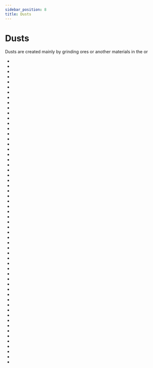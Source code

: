 ```yaml
---
sidebar_position: 8
title: Dusts
---
```


<ItemImage file="almandine_dust" alt="Dusts" size="200" />

# Dusts

Dusts are created mainly by grinding ores or another materials in the <McItem slug="techreborn:grinder"/>
or <McItem slug="techreborn:industrial_grinder"/>

- <McItem slug="almandine_dust" pack="techreborn"/>
- <McItem slug="aluminium_dust" pack="techreborn"/>
- <McItem slug="amethyst_dust" pack="techreborn"/>
- <McItem slug="andesite_dust" pack="techreborn"/>
- <McItem slug="andradite_dust" pack="techreborn"/>
- <McItem slug="ashes" pack="techreborn"/>
- <McItem slug="basalt_dust" pack="techreborn"/>
- <McItem slug="bauxite_dust" pack="techreborn"/>
- <McItem slug="brass_dust" pack="techreborn"/>
- <McItem slug="bronze_dust" pack="techreborn"/>
- <McItem slug="calcite_dust" pack="techreborn"/>
- <McItem slug="charcoal_dust" pack="techreborn"/>
- <McItem slug="chrome_dust" pack="techreborn"/>
- <McItem slug="cinnabar_dust" pack="techreborn"/>
- <McItem slug="clay_dust" pack="techreborn"/>
- <McItem slug="coal_dust" pack="techreborn"/>
- <McItem slug="dark_ashes" pack="techreborn"/>
- <McItem slug="diamond_dust" pack="techreborn"/>
- <McItem slug="diorite_dust" pack="techreborn"/>
- <McItem slug="electrum_dust" pack="techreborn"/>
- <McItem slug="emerald_dust" pack="techreborn"/>
- <McItem slug="ender_eye_dust" pack="techreborn"/>
- <McItem slug="ender_pearl_dust" pack="techreborn"/>
- <McItem slug="endstone_dust" pack="techreborn"/>
- <McItem slug="flint_dust" pack="techreborn"/>
- <McItem slug="galena_dust" pack="techreborn"/>
- <McItem slug="granite_dust" pack="techreborn"/>
- <McItem slug="grossular_dust" pack="techreborn"/>
- <McItem slug="invar_dust" pack="techreborn"/>
- <McItem slug="lazurite_dust" pack="techreborn"/>
- <McItem slug="lead_dust" pack="techreborn"/>
- <McItem slug="magnesium_dust" pack="techreborn"/>
- <McItem slug="manganese_dust" pack="techreborn"/>
- <McItem slug="marble_dust" pack="techreborn"/>
- <McItem slug="netherrack_dust" pack="techreborn"/>
- <McItem slug="nickel_dust" pack="techreborn"/>
- <McItem slug="obsidian_dust" pack="techreborn"/>
- <McItem slug="peridot_dust" pack="techreborn"/>
- <McItem slug="phosphorous_dust" pack="techreborn"/>
- <McItem slug="platinum_dust" pack="techreborn"/>
- <McItem slug="pyrite_dust" pack="techreborn"/>
- <McItem slug="pyrope_dust" pack="techreborn"/>
- <McItem slug="red_garnet_dust" pack="techreborn"/>
- <McItem slug="ruby_dust" pack="techreborn"/>
- <McItem slug="saltpeter_dust" pack="techreborn"/>
- <McItem slug="sapphire_dust" pack="techreborn"/>
- <McItem slug="saw_dust" pack="techreborn"/>
- <McItem slug="silver_dust" pack="techreborn"/>
- <McItem slug="sodalite_dust" pack="techreborn"/>
- <McItem slug="spessartine_dust" pack="techreborn"/>
- <McItem slug="sphalerite_dust" pack="techreborn"/>
- <McItem slug="steel_dust" pack="techreborn"/>
- <McItem slug="sulfur_dust" pack="techreborn"/>
- <McItem slug="tin_dust" pack="techreborn"/>
- <McItem slug="titanium_dust" pack="techreborn"/>
- <McItem slug="tungsten_dust" pack="techreborn"/>
- <McItem slug="uvarovite_dust" pack="techreborn"/>
- <McItem slug="yellow_garnet_dust" pack="techreborn"/>
- <McItem slug="zinc_dust" pack="techreborn"/>
